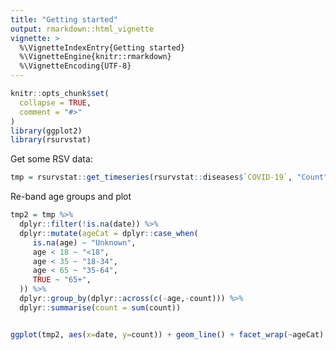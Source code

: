 ```yaml
---
title: "Getting started"
output: rmarkdown::html_vignette
vignette: >
  %\VignetteIndexEntry{Getting started}
  %\VignetteEngine{knitr::rmarkdown}
  %\VignetteEncoding{UTF-8}
---
```


```r
knitr::opts_chunk$set(
  collapse = TRUE,
  comment = "#>"
)
library(ggplot2)
library(rsurvstat)
```

Get some RSV data:

```r
tmp = rsurvstat::get_timeseries(rsurvstat::diseases$`COVID-19`, "Count")
```

Re-band age groups and plot

```r

tmp2 = tmp %>% 
  dplyr::filter(!is.na(date)) %>% 
  dplyr::mutate(ageCat = dplyr::case_when(
     is.na(age) ~ "Unknown",
     age < 18 ~ "<18",
     age < 35 ~ "18-34",
     age < 65 ~ "35-64",
     TRUE ~ "65+",
  )) %>%
  dplyr::group_by(dplyr::across(c(-age,-count))) %>%
  dplyr::summarise(count = sum(count))


ggplot(tmp2, aes(x=date, y=count)) + geom_line() + facet_wrap(~ageCat)
  
```
